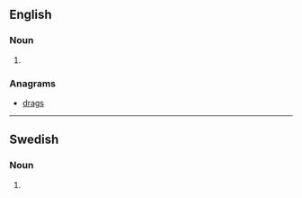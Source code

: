 {{also|Grads}}

==English==

===Noun===
{{head|en|noun plural form}}

# {{plural of|grad|lang=en}}

===Anagrams===
* [[drags#English|drags]]

----

==Swedish==

===Noun===
{{head|sv|noun form}}

# {{sv-noun-form-indef-gen|grad}}